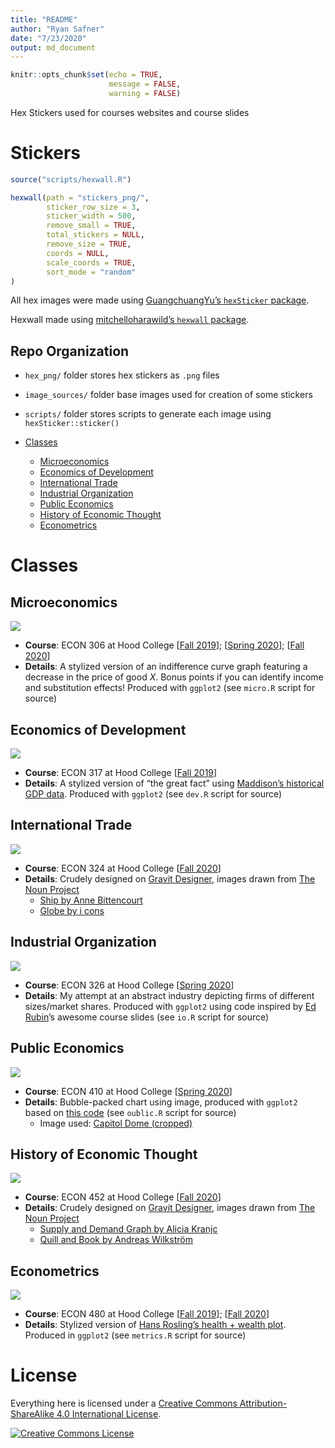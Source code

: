 ```yaml
---
title: "README"
author: "Ryan Safner"
date: "7/23/2020"
output: md_document
---
```


```r
knitr::opts_chunk$set(echo = TRUE,
                      message = FALSE,
                      warning = FALSE)
```

Hex Stickers used for courses websites and course slides

# Stickers

```r
source("scripts/hexwall.R")

hexwall(path = "stickers_png/",
        sticker_row_size = 3,
        sticker_width = 500,
        remove_small = TRUE,
        total_stickers = NULL,
        remove_size = TRUE,
        coords = NULL,
        scale_coords = TRUE,
        sort_mode = "random"
)
```

All hex images were made using [GuangchuangYu's `hexSticker` package](https://github.com/GuangchuangYu/hexSticker).

Hexwall made using [mitchelloharawild's `hexwall` package](https://github.com/mitchelloharawild/hexwall).

## Repo Organization 

- `hex_png/` folder stores hex stickers as `.png` files
- `image_sources/` folder base images used for creation of some stickers
- `scripts/` folder stores scripts to generate each image using `hexSticker::sticker()`

- [Classes](#classes)
   - [Microeconomics](#microeconomics)
   - [Economics of Development](#economics-of-development)
   - [International Trade](#international-trade)
   - [Industrial Organization](#industrial-organization)
   - [Public Economics](#public-economics)
   - [History of Economic Thought](#history-of-economic-thought)
   - [Econometrics](#econometrics)

# Classes

## Microeconomics

![](stickers_png/micro_hex.png)

- **Course**: ECON 306 at Hood College [[Fall 2019](https://microf19.classes.ryansafner.com)]; [[Spring 2020](https://micros20.classes.ryansafner.com)]; [[Fall 2020](https://microf20.classes.ryansafner.com)]
- **Details**: A stylized version of an indifference curve graph featuring a decrease in the price of good $X$. Bonus points if you can identify income and substitution effects! Produced with `ggplot2` (see `micro.R` script for source)

## Economics of Development

![](stickers_png/dev_hex.png)

- **Course**: ECON 317 at Hood College [[Fall 2019](https://devf19.classes.ryansafner.com)]
- **Details**: A stylized version of "the great fact" using [Maddison's historical GDP data](https://books.google.ca/books?id=YeoEiNLtrLsC&printsec=frontcover&dq=Angus+Maddison,+The+World+Economy,+vol.+2,+Historical+Statistics&hl=en&sa=X&ved=0ahUKEwjmnbvpy4HSAhWhx4MKHaJ0Ah0Q6AEIJTAA#v=onepage&q=Angus%20Maddison%2C%20The%20World%20Economy%2C%20vol.%202%2C%20Historical%20Statistics&f=false). Produced with `ggplot2` (see `dev.R` script for source)

## International Trade

![](stickers_png/trade_hex.png)

- **Course**: ECON 324 at Hood College [[Fall 2020](https://tradef20.classes.ryansafner.com)]
- **Details**: Crudely designed on [Gravit Designer](https://www.designer.io/en/), images drawn from [The Noun Project](https://thenounproject.com)
  - [Ship by Anne Bittencourt](https://thenounproject.com/icon/13420/)
  - [Globe by i cons](https://thenounproject.com/icon/1939582/)

## Industrial Organization

![](stickers_png/io_hex.png)

- **Course**: ECON 326 at Hood College [[Spring 2020](https://ios20.classes.ryansafner.com)]
- **Details**: My attempt at an abstract industry depicting firms of different sizes/market shares. Produced with `ggplot2` using code inspired by [Ed Rubin](https://github.com/edrubin/)'s awesome course slides (see `io.R` script for source)

## Public Economics

![](stickers_png/public_hex.png)

- **Course**: ECON 410 at Hood College [[Spring 2020](https://publics20.classes.ryansafner.com)]
- **Details**: Bubble-packed chart using image, produced with `ggplot2` based on [this code](https://www.r-bloggers.com/bubble-packed-chart-with-r-using-packcircles-package/)  (see `oublic.R` script for source)
  - Image used: [Capitol Dome (cropped)](/image_sources/capitaldomecrop.jpg)

## History of Economic Thought

![](stickers_png/thought_hex.png)

- **Course**: ECON 452 at Hood College [[Fall 2020](https://thoughtf20.classes.ryansafner.com)]
- **Details**: Crudely designed on [Gravit Designer](https://www.designer.io/en/), images drawn from [The Noun Project](https://thenounproject.com)
  - [Supply and Demand Graph by Alicia Kranjc](https://thenounproject.com/icon/707891/)
  - [Quill and Book by Andreas Wilkström](https://thenounproject.com/icon/220016/)

## Econometrics

![](stickers_png/metrics_hex.png)

- **Course**: ECON 480 at Hood College [[Fall 2019](https://metricsf19.classes.ryansafner.com)]; [[Fall 2020](https://metricsf20.classes.ryansafner.com)]
- **Details**: Stylized version of [Hans Rosling's health + wealth plot](https://github.com/jennybc/gapminder). Produced in `ggplot2` (see `metrics.R` script for source)

# License

Everything here is licensed under a <a rel="license" href="http://creativecommons.org/licenses/by-sa/4.0/">Creative Commons Attribution-ShareAlike 4.0 International License</a>.

<a rel="license" href="http://creativecommons.org/licenses/by-sa/4.0/"><img alt="Creative Commons License" style="border-width:0" src="https://i.creativecommons.org/l/by-sa/4.0/88x31.png" /></a>